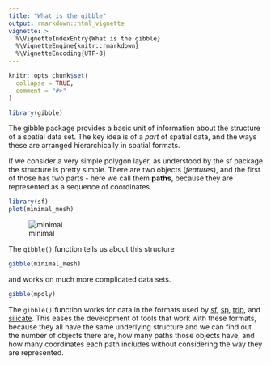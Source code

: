 ```yaml
---
title: "What is the gibble"
output: rmarkdown::html_vignette
vignette: >
  %\VignetteIndexEntry{What is the gibble}
  %\VignetteEngine{knitr::rmarkdown}
  %\VignetteEncoding{UTF-8}
---
```


```r
knitr::opts_chunk$set(
  collapse = TRUE,
  comment = "#>"
)
```

```r
library(gibble)
```

The gibble package provides a basic unit of information about the structure of a
spatial data set. The key idea is of a *part* of spatial data, and the ways
these are arranged hierarchically in spatial formats.

If we consider a very simple polygon layer, as understood by the sf package the
structure is pretty simple. There are two objects (*features*), and the first of
those has two parts - here we call them **paths**, because they are represented
as a sequence of coordinates. 

```R
library(sf)
plot(minimal_mesh)
```

![minimal](../man/figures/minimal_mesh.png)


The `gibble()` function tells us about this structure

```r
gibble(minimal_mesh)
```

and works on much more complicated data sets. 


```r
gibble(mpoly)
```

The `gibble()` function works for data in the formats used by
[sf](https://CRAN.r-project.org/package=sf),
[sp](https://CRAN.r-project.org/package=sp),
[trip](https://CRAN.r-project.org/package=trip), and
[silicate](https://CRAN.r-project.org/package=silicate). This eases the
development of tools that work with these formats, because they all have the
same underlying structure and we can find out the number of objects there are,
how many paths those objects have, and how many coordinates each path includes
without considering the way they are represented.



